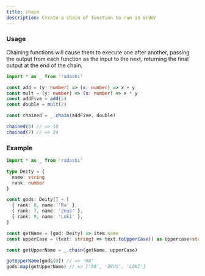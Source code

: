 ```yaml
---
title: chain
description: Create a chain of function to run in order
---
```


### Usage

Chaining functions will cause them to execute one after another, passing the output from each function as the input to the next, returning the final output at the end of the chain.

```ts
import * as _ from 'radashi'

const add = (y: number) => (x: number) => x + y
const mult = (y: number) => (x: number) => x * y
const addFive = add(5)
const double = mult(2)

const chained = _.chain(addFive, double)

chained(0) // => 10
chained(7) // => 24
```

### Example

```ts
import * as _ from 'radashi'

type Deity = {
  name: string
  rank: number
}

const gods: Deity[] = [
  { rank: 8, name: 'Ra' },
  { rank: 7, name: 'Zeus' },
  { rank: 9, name: 'Loki' },
]

const getName = (god: Deity) => item.name
const upperCase = (text: string) => text.toUpperCase() as Uppercase<string>

const getUpperName = _.chain(getName, upperCase)

getUpperName(gods[0]) // => 'RA'
gods.map(getUpperName) // => ['RA', 'ZEUS', 'LOKI']
```
